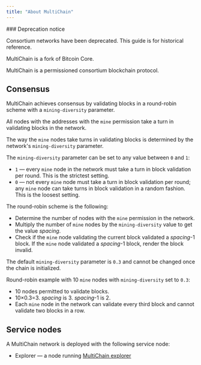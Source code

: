 ```yaml
---
title: "About MultiChain"
---
```


<Warning>
  ### Deprecation notice

  Consortium networks have been deprecated. This guide is for historical reference.
</Warning>

MultiChain is a fork of Bitcoin Core.

MultiChain is a permissioned consortium blockchain protocol.

## Consensus

MultiChain achieves consensus by validating blocks in a round-robin scheme with a `mining-diversity` parameter.

All nodes with the addresses with the `mine` permission take a turn in validating blocks in the network.

The way the `mine` nodes take turns in validating blocks is determined by the network's `mining-diversity` parameter.

The `mining-diversity` parameter can be set to any value between `0` and `1`:

* `1` — every `mine` node in the network must take a turn in block validation per round. This is the strictest setting.
* `0` — not every `mine` node must take a turn in block validation per round; any `mine` node can take turns in block validation in a random fashion. This is the loosest setting.

The round-robin scheme is the following:

* Determine the number of nodes with the `mine` permission in the network.
* Multiply the number of `mine` nodes by the `mining-diversity` value to get the value *spacing*.
* Check if the `mine` node validating the current block validated a *spacing*-1 block. If the `mine` node validated a *spacing*-1 block, render the block invalid.

The default `mining-diversity` parameter is `0.3` and cannot be changed once the chain is initialized.

Round-robin example with 10 `mine` nodes with `mining-diversity` set to `0.3`:

* 10 nodes permitted to validate blocks.
* 10×0.3=3. *spacing* is 3. *spacing*-1 is 2.
* Each `mine` node in the network can validate every third block and cannot validate two blocks in a row.

## Service nodes

A MultiChain network is deployed with the following service node:

* Explorer — a node running [MultiChain explorer](https://github.com/chainstack/multichain-explorer)
